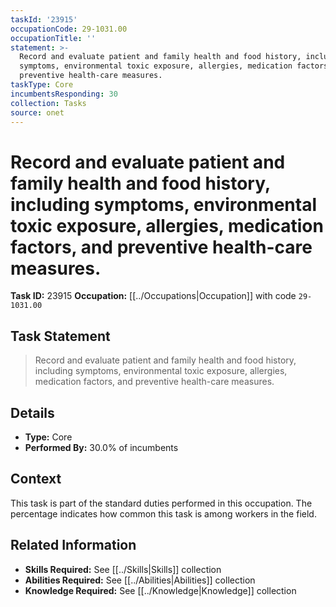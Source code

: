 ```yaml
---
taskId: '23915'
occupationCode: 29-1031.00
occupationTitle: ''
statement: >-
  Record and evaluate patient and family health and food history, including
  symptoms, environmental toxic exposure, allergies, medication factors, and
  preventive health-care measures.
taskType: Core
incumbentsResponding: 30
collection: Tasks
source: onet
---
```

# Record and evaluate patient and family health and food history, including symptoms, environmental toxic exposure, allergies, medication factors, and preventive health-care measures.

**Task ID:** 23915
**Occupation:** [[../Occupations|Occupation]] with code `29-1031.00`

## Task Statement

> Record and evaluate patient and family health and food history, including symptoms, environmental toxic exposure, allergies, medication factors, and preventive health-care measures.

## Details

- **Type:** Core
- **Performed By:** 30.0% of incumbents

## Context

This task is part of the standard duties performed in this occupation. The percentage indicates how common this task is among workers in the field.

## Related Information

- **Skills Required:** See [[../Skills|Skills]] collection
- **Abilities Required:** See [[../Abilities|Abilities]] collection
- **Knowledge Required:** See [[../Knowledge|Knowledge]] collection
